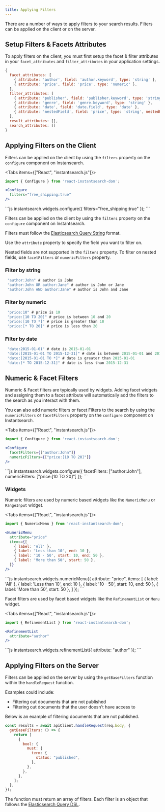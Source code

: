 ```yaml
---
title: Applying Filters
---
```



There are a number of ways to apply filters to your search results. Filters can be applied on the client or on the server.

## Setup Filters & Facets Attributes

To apply filters on the client, you must first setup the facet & filter attributes in your `facet_attributes` and `filter_attributes` in your application settings.

```js
{
  facet_attributes: [
    { attribute: 'author', field: 'author.keyword', type: 'string' },
    { attribute: 'price', field: 'price', type: 'numeric' },
  ],
  filter_attributes: [
    { attribute: 'publisher', field: 'publisher.keyword', type: 'string' },
    { attribute: 'genre', field: 'genre.keyword', type: 'string' },
    { attribute: 'date', field: 'date.field', type: 'date' },
    { attribute: 'nestedField', field: 'price', type: 'string', nestedPath: 'nested' }
  ],
  result_attributes: [],
  search_attributes: []
}
```

## Applying Filters on the Client

Filters can be applied on the client by using the `filters` property on the `configure` component on Instansearch.

<Tabs items={["React", "instantsearch.js"]}>
  <Tab> 
```jsx
import { Configure } from 'react-instantsearch-dom';

<Configure
  filters="free_shipping:true"
/>
```
  </Tab>
  <Tab>
```js
instantsearch.widgets.configure({
  filters="free_shipping:true"
});
```
  </Tab>
</Tabs>

Filters can be applied on the client by using the `filters` property on the `configure` component on Instantsearch.

Filters must follow the [Elasticsearch Query String](https://www.elastic.co/guide/en/elasticsearch/reference/current/query-dsl-query-string-query.html) format.

Use the `attribute` property to specify the field you want to filter on.

Nested fields are not supported in the `filters` property. To filter on nested fields, use `facetFilters` or `numericFilters` property.

### Filter by string

```js
 "author:John" # author is John
 "author:John OR author:Jane" # author is John or Jane
 "author:John AND author:Jane" # author is John and Jane
```

### Filter by numeric

```js
 "price:10" # price is 10
 "price:[10 TO 20]" # price is between 10 and 20
 "price:[10 TO *]" # price is greater than 10
 "price:[* TO 20]" # price is less than 20
```

### Filter by date

```js
 "date:2015-01-01" # date is 2015-01-01
 "date:[2015-01-01 TO 2015-12-31]" # date is between 2015-01-01 and 2015-12-31
 "date:[2015-01-01 TO *]" # date is greater than 2015-01-01
 "date:[* TO 2015-12-31]" # date is less than 2015-12-31
```

## Numeric & Facet Filters

Numeric & Facet filters are typically used by widgets. Adding facet widgets and assigning them to a facet attribute will automatically add the filters to the search as you interact with them.

You can also add numeric filters or facet Filters to the search by using the `numericFilters` or `facetFilters` property on the `configure` component on Instantsearch.

<Tabs items={["React", "instantsearch.js"]}>
  <Tab> 
```jsx
import { Configure } from 'react-instantsearch-dom';

<Configure
  facetFilters={["author:John"]}
  numericFilters={["price:[10 TO 20]"]}
/>
```
  </Tab>
  <Tab>
```js
instantsearch.widgets.configure({
  facetFilters: ["author:John"],
  numericFilters: ["price:[10 TO 20]"]
});
```
  </Tab>
</Tabs>

### Widgets

Numeric filters are used by numeric based widgets like the `NumericMenu` or `RangeInput` widget.

<Tabs items={["React", "instantsearch.js"]}>
  <Tab> 
```jsx
import { NumericMenu } from 'react-instantsearch-dom';

<NumericMenu
  attribute="price"
  items={[
    { label: 'All' },
    { label: 'Less than 10', end: 10 },
    { label: '10 - 50', start: 10, end: 50 },
    { label: 'More than 50', start: 50 },
  ]}
/>
```
  </Tab>
  <Tab>
```js
instantsearch.widgets.numericMenu({
  attribute: "price",
  items: [
    { label: 'All' },
    { label: 'Less than 10', end: 10 },
    { label: '10 - 50', start: 10, end: 50 },
    { label: 'More than 50', start: 50 },
  ]
});
```
  </Tab>
</Tabs>

Facet filters are used by facet based widgets like the `RefinementList` or `Menu` widget.

<Tabs items={["React", "instantsearch.js"]}>
  <Tab> 
```jsx
import { RefinementList } from 'react-instantsearch-dom';

<RefinementList
  attribute="author"
/>
```
  </Tab>
  <Tab>
```js
instantsearch.widgets.refinementList({
  attribute: "author"
});
```
  </Tab>
</Tabs>

## Applying Filters on the Server

Filters can be applied on the server by using the `getBaseFilters` function within the `handleRequest` function.

Examples could include:
- Filtering out documents that are not published
- Filtering out documents that the user doesn't have access to

Below is an example of filtering documents that are not published.

```js
const results = await apiClient.handleRequest(req.body, {
  getBaseFilters: () => {
    return [
      {
        bool: {
          must: {
            term: {
              status: "published",
            },
          },
        },
      },
    ];
  },
});
```

The function must return an array of filters. Each filter is an object that follows the [Elasticsearch Query DSL](https://www.elastic.co/guide/en/elasticsearch/reference/current/query-dsl.html).
